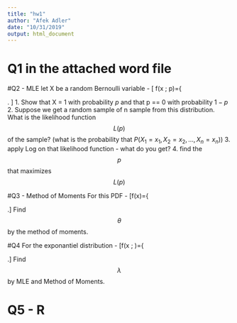 ```yaml
---
title: "hw1"
author: "Afek Adler"
date: "10/31/2019"
output: html_document
---
```


# Q1 in the attached word file


#Q2 - MLE
let X  be a random Bernoulli variable - 
\[
f(x ; p)=\left\{\begin{array}{ll}{p^{x}(1-p)^{1-x},} & {x=0,1} \\ {0,} & {\text { otherwise }}\end{array}\right.
\]
1. Show that X = 1 with probability $p$ and that p == 0 with probability $1-p$
2. Suppose we get a random sample of n sample from this distribution. What is the likelihood function $$L(p)$$ of the sample? (what is the probability that $P\left(X_{1}=x_{1}, X_{2}=x_{2}, \ldots, X_{n}=x_{n}\right)$)
3. apply Log on that likelihood function - what do you get?
4. find the $$p$$ that maximizes $$L(p)$$ 

#Q3 - Method of Moments
For this PDF - 
\[f(x)=\left\{\begin{array}{ll}{\frac{2}{\theta^{2}}(\theta-x)} & {0<x<\theta} \\ {0} & {\text { else }}\end{array}\right.\]
Find $$\theta$$ by the method of moments.

#Q4 
For the exponantiel distribution - 
\[f(x ; \lambda)=\left\{\begin{array}{ll}{\lambda e^{-\lambda x}} & {x \geq 0} \\ {0} & {x<0}\end{array}\right.\]
Find $$\lambda$$ by MLE and Method of Moments.

# Q5 - R

